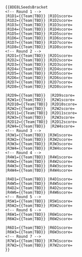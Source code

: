 {{8DE8LSeedsBracket
<!-- Round 1 -->
|R1D1= |R1D1score= |R1D1flag=
|R1D2= |R1D2score= |R1D2flag= 
|R1D3= |R1D3score= |R1D3flag=
|R1D4= |R1D4score= |R1D4flag=
|R1D5= |R1D5score= |R1D5flag=
|R1D6= |R1D6score= |R1D6flag=
|R1D7= |R1D7score= |R1D7flag=
|R1D8= |R1D8score= |R1D8flag=
<!-- Round 2 -->
|R2D1= |R2D1score= |R2D1flag=
|R2D2= |R2D2score= |R2D2flag=
|R2D3= |R2D3score= |R2D3flag=
|R2D4= |R2D4score= |R2D4flag=
|R2D5= |R2D5score= |R2D5flag=
|R2D6= |R2D6score= |R2D6flag=
|R2D7= |R2D7score= |R2D7flag=
|R2D8= |R2D8score= |R2D8flag= 

|R2D9=  |R2D9score=  |R2D9flag= 
|R2W1=  |R2W1score=  |R2W1flag=
|R2D10= |R2D10score= |R2D10flag= 
|R2W2=  |R2W2score=  |R2W2flag=
|R2D11= |R2D11score= |R2D11flag= 
|R2W3=  |R2W3score=  |R2W3flag=
|R2D12= |R2D12score= |R2D12flag= 
|R2W4=  |R2W4score=  |R2W4flag=
<!-- Round 3 -->
|R3W1= |R3W1score= |R3W1flag=
|R3W2= |R3W2score= |R3W2flag=
|R3W3= |R3W3score= |R3W3flag=
|R3W4= |R3W4score= |R3W4flag=
<!-- Round 4 -->
|R4W1= |R4W1score= |R4W1flag=
|R4W2= |R4W2score= |R4W2flag=
|R4W3= |R4W3score= |R4W3flag=
|R4W4= |R4W4score= |R4W4flag=

|R4D1= |R4D1score= |R4D1flag=
|R4W5= |R4W5score= |R4W5flag=
|R4D2= |R4D2score= |R4D2flag=
|R4W6= |R4W6score= |R4W6flag=
<!-- Round 5 -->
|R5W1= |R5W1score= |R5W1flag=
|R5W2= |R5W2score= |R5W2flag=
<!-- Round 6 -->
|R6W1= |R6W1score= |R6W1flag=
|R6W2= |R6W2score= |R6W2flag=

|R6D1= |R6D1score= |R6D1flag=
|R6W3= |R6W3score= |R6W3flag=
<!-- Round 7 -->
|R7W1= |R7W1score= |R7W1flag=
|R7W2= |R7W2score= |R7W2flag=
}}

<pre>{{8DE8LSeedsBracket
<!-- Round 1 -->
|R1D1={{Team|TBD}} |R1D1score= 
|R1D2={{Team|TBD}} |R1D2score=  
|R1D3={{Team|TBD}} |R1D3score= 
|R1D4={{Team|TBD}} |R1D4score= 
|R1D5={{Team|TBD}} |R1D5score= 
|R1D6={{Team|TBD}} |R1D6score= 
|R1D7={{Team|TBD}} |R1D7score= 
|R1D8={{Team|TBD}} |R1D8score= 
<!-- Round 2 -->
|R2D1={{Team|TBD}} |R2D1score= 
|R2D2={{Team|TBD}} |R2D2score= 
|R2D3={{Team|TBD}} |R2D3score= 
|R2D4={{Team|TBD}} |R2D4score= 
|R2D5={{Team|TBD}} |R2D5score= 
|R2D6={{Team|TBD}} |R2D6score= 
|R2D7={{Team|TBD}} |R2D7score= 
|R2D8={{Team|TBD}} |R2D8score=  

|R2D9={{Team|TBD}}  |R2D9score=   
|R2W1={{Team|TBD}}  |R2W1score=  
|R2D10={{Team|TBD}} |R2D10score=  
|R2W2={{Team|TBD}}  |R2W2score=  
|R2D11={{Team|TBD}} |R2D11score=  
|R2W3={{Team|TBD}}  |R2W3score=  
|R2D12={{Team|TBD}} |R2D12score=  
|R2W4={{Team|TBD}}  |R2W4score=  
<!-- Round 3 -->
|R3W1={{Team|TBD}} |R3W1score= 
|R3W2={{Team|TBD}} |R3W2score= 
|R3W3={{Team|TBD}} |R3W3score= 
|R3W4={{Team|TBD}} |R3W4score= 
<!-- Round 4 -->
|R4W1={{Team|TBD}} |R4W1score= 
|R4W2={{Team|TBD}} |R4W2score= 
|R4W3={{Team|TBD}} |R4W3score= 
|R4W4={{Team|TBD}} |R4W4score= 

|R4D1={{Team|TBD}} |R4D1score= 
|R4W5={{Team|TBD}} |R4W5score= 
|R4D2={{Team|TBD}} |R4D2score= 
|R4W6={{Team|TBD}} |R4W6score= 
<!-- Round 5 -->
|R5W1={{Team|TBD}} |R5W1score= 
|R5W2={{Team|TBD}} |R5W2score= 
<!-- Round 6 -->
|R6W1={{Team|TBD}} |R6W1score= 
|R6W2={{Team|TBD}} |R6W2score= 

|R6D1={{Team|TBD}} |R6D1score= 
|R6W3={{Team|TBD}} |R6W3score= 
<!-- Round 7 -->
|R7W1={{Team|TBD}} |R7W1score= 
|R7W2={{Team|TBD}} |R7W2score= 
}}
</pre>